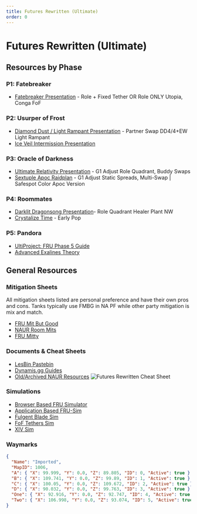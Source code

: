 ```yaml
---
title: Futures Rewritten (Ultimate)
order: 0
---
```


# Futures Rewritten (Ultimate)
<Banner src="/images/thumbnails/ultimate/Pandora.avif" alt="Futures Rewritten (Ultimate)" left/>

## Resources by Phase

### P1: Fatebreaker

- [Fatebreaker Presentation](https://tinyurl.com/lesbin-p1) - Role + Fixed Tether OR Role ONLY Utopia, Conga FoF

### P2: Usurper of Frost

- [Diamond Dust / Light Rampant Presentation](https://tinyurl.com/lesbin-p2) - Partner Swap DD4/4+EW Light Rampant
- [Ice Veil Intermission Presentation](https://tinyurl.com/lesbin-intermission)

### P3: Oracle of Darkness

- [Ultimate Relativity Presentation](https://tinyurl.com/lesbin-ur) - G1 Adjust Role Quadrant, Buddy Swaps
- [Sextuple Apoc Raidplan](https://raidplan.io/plan/gU44027CtpmKs-sC) - G1 Adjust Static Spreads, Multi-Swap | Safespot Color Apoc Version

### P4: Roommates

- [Darklit Dragonsong Presentation](https://tinyurl.com/lesbin-darklit)- Role Quadrant Healer Plant NW
- [Crystalize Time](https://tinyurl.com/lesbin-ct) - Early Pop

### P5: Pandora

- [UltiProject: FRU Phase 5 Guide](https://slides.com/ultiproject/frup5/scroll)
- [Advanced Exalines Theory](https://docs.google.com/document/d/1tJ0ANAgAwSqM1Ytc1eyRaal-ewbkGcdHmrup6sO0078/edit?tab=t.0#heading=h.kyvt2kb6brld)

## General Resources

### Mitigation Sheets

All mitigation sheets listed are personal preference and have their own pros and cons.
Tanks typically use FMBG in NA PF while other party mitigation is mix and match.

- [FRU Mit But Good](http://mit.lesb.in/)
- [NAUR Room Mits](https://tinyurl.com/NAUR-Room-Mits)
- [FRU Mitty](https://tinyurl.com/frumitty)

### Documents & Cheat Sheets

- [LesBin Pastebin](https://pastebin.com/ue7w9jJH)
- [Dynamis.gg Guides](https://dynamis.gg/fru/)
- [Old/Archived NAUR Resources](https://pastebin.com/Gd8satrK)
  ![Futures Rewritten Cheat Sheet](/images/ultimates/fru/fru_cheatsheet.png)

### Simulations

- [Browser Based FRU Simulator](https://skyeraf.itch.io/solo-fru-simulator)
- [Application Based FRU-Sim](https://github.com/WCGH/FRU-Sim)
- [Fulgent Blade Sim](https://mathranger101.itch.io/fru-fulgent-blade-sim)
- [FoF Tethers Sim](https://cupnoodle.moe/fru/fof/)
- [XIV Sim](https://www.xivsim.com/fru/)

### Waymarks

```json
{
  "Name": "Imported",
  "MapID": 1006,
  "A": { "X": 99.999, "Y": 0.0, "Z": 89.805, "ID": 0, "Active": true },
  "B": { "X": 109.741, "Y": 0.0, "Z": 99.89, "ID": 1, "Active": true },
  "C": { "X": 100.05, "Y": 0.0, "Z": 109.672, "ID": 2, "Active": true },
  "D": { "X": 90.032, "Y": 0.0, "Z": 99.763, "ID": 3, "Active": true },
  "One": { "X": 92.916, "Y": 0.0, "Z": 92.747, "ID": 4, "Active": true },
  "Two": { "X": 106.998, "Y": 0.0, "Z": 93.074, "ID": 5, "Active": true }
}
```
